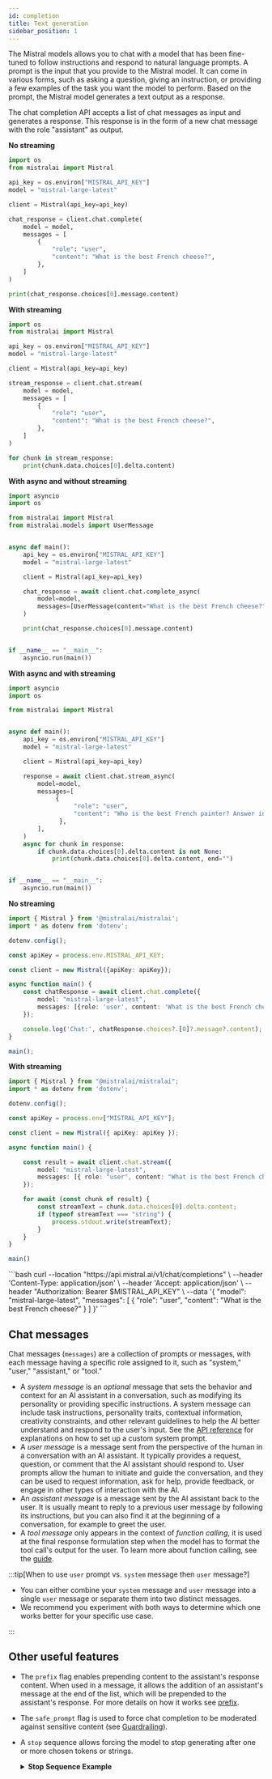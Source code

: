```yaml
---
id: completion
title: Text generation
sidebar_position: 1
---
```



The Mistral models allows you to chat with a model that has been fine-tuned to follow 
instructions and respond to natural language prompts. 
A prompt is the input that you provide to the Mistral model. 
It can come in various forms, such as asking a question, giving an instruction, 
or providing a few examples of the task you want the model to perform. 
Based on the prompt, the Mistral model generates a text output as a response.

The chat completion API accepts a list of chat messages as input and 
generates a response. This response is in the form of a new chat message with
the role "assistant" as output. 

<Tabs groupId="code">
  <TabItem value="python" label="python" default>

**No streaming**
```python
import os
from mistralai import Mistral

api_key = os.environ["MISTRAL_API_KEY"]
model = "mistral-large-latest"

client = Mistral(api_key=api_key)

chat_response = client.chat.complete(
    model = model,
    messages = [
        {
            "role": "user",
            "content": "What is the best French cheese?",
        },
    ]
)

print(chat_response.choices[0].message.content)
```

**With streaming**
```python
import os
from mistralai import Mistral

api_key = os.environ["MISTRAL_API_KEY"]
model = "mistral-large-latest"

client = Mistral(api_key=api_key)

stream_response = client.chat.stream(
    model = model,
    messages = [
        {
            "role": "user",
            "content": "What is the best French cheese?",
        },
    ]
)

for chunk in stream_response:
    print(chunk.data.choices[0].delta.content)
```

**With async and without streaming**
```python
import asyncio
import os

from mistralai import Mistral
from mistralai.models import UserMessage


async def main():
    api_key = os.environ["MISTRAL_API_KEY"]
    model = "mistral-large-latest"

    client = Mistral(api_key=api_key)

    chat_response = await client.chat.complete_async(
        model=model,
        messages=[UserMessage(content="What is the best French cheese?")],
    )

    print(chat_response.choices[0].message.content)


if __name__ == "__main__":
    asyncio.run(main())
```

**With async and with streaming**
```python
import asyncio
import os

from mistralai import Mistral


async def main():
    api_key = os.environ["MISTRAL_API_KEY"]
    model = "mistral-large-latest"

    client = Mistral(api_key=api_key)

    response = await client.chat.stream_async(
        model=model,
        messages=[
             {
                  "role": "user",
                  "content": "Who is the best French painter? Answer in JSON.",
              },
        ],
    )
    async for chunk in response:
        if chunk.data.choices[0].delta.content is not None:
            print(chunk.data.choices[0].delta.content, end="")


if __name__ == "__main__":
    asyncio.run(main())
```

  </TabItem>
  <TabItem value="typescript" label="typescript">

**No streaming**
```typescript
import { Mistral } from '@mistralai/mistralai';
import * as dotenv from 'dotenv';

dotenv.config();

const apiKey = process.env.MISTRAL_API_KEY;

const client = new Mistral({apiKey: apiKey});

async function main() {
    const chatResponse = await client.chat.complete({
        model: "mistral-large-latest",
        messages: [{role: 'user', content: 'What is the best French cheese?'}]
    });

    console.log('Chat:', chatResponse.choices?.[0]?.message?.content);
}

main();
```

**With streaming**
```typescript
import { Mistral } from "@mistralai/mistralai";
import * as dotenv from 'dotenv';

dotenv.config();

const apiKey = process.env["MISTRAL_API_KEY"];

const client = new Mistral({ apiKey: apiKey });

async function main() {

    const result = await client.chat.stream({
        model: "mistral-large-latest",
        messages: [{ role: "user", content: "What is the best French cheese?" }],
    });

    for await (const chunk of result) {
        const streamText = chunk.data.choices[0].delta.content;
        if (typeof streamText === "string") {
            process.stdout.write(streamText);
        }
    }
}

main()
```

  </TabItem>
  <TabItem value="curl" label="curl">
```bash
curl --location "https://api.mistral.ai/v1/chat/completions" \
     --header 'Content-Type: application/json' \
     --header 'Accept: application/json' \
     --header "Authorization: Bearer $MISTRAL_API_KEY" \
     --data '{
    "model": "mistral-large-latest",
    "messages": [
     {
        "role": "user",
        "content": "What is the best French cheese?"
      }
    ]
  }'
```
  </TabItem>
</Tabs>

## Chat messages

Chat messages (`messages`) are a collection of prompts or messages, with each message having a specific role assigned to it, such as "system," "user," "assistant," or "tool." 

- A _system message_ is an *optional* message that sets the behavior and context for an AI assistant in a 
  conversation, such as modifying its personality or providing specific instructions. A system message can 
  include task instructions, personality traits, contextual information, creativity constraints, and other 
  relevant guidelines to help the AI better understand and respond to the user's input. See the 
  [API reference](../../api) for explanations on how to set up a custom system prompt.
- A _user message_ is a message sent from the perspective of the human in a conversation with an AI assistant. 
  It typically provides a request, question, or comment that the AI assistant should respond to. User prompts 
  allow the human to initiate and guide the conversation, and they can be used to request information, ask for 
  help, provide feedback, or engage in other types of interaction with the AI.
- An _assistant message_ is a message sent by the AI assistant back to the user. It is usually meant to reply to a 
  previous user message by following its instructions, but you can also find it at the beginning of a conversation,
  for example to greet the user.
- A _tool message_ only appears in the context of _function calling_, it is used at the final response formulation
  step when the model has to format the tool call's output for the user. To learn more about function calling, see
  the [guide](../function_calling).


:::tip[When to use `user` prompt vs. `system` message then `user` message?]

- You can either combine your `system` message and `user` message into a single `user` message or separate them into two distinct messages. 
- We recommend you experiment with both ways to determine which one works better for your specific use case. 

:::

## Other useful features

- The `prefix` flag enables prepending content to the assistant's response content. When used in a message, it allows the addition of an assistant's message at the end of the list, which will be prepended to the assistant's response. For more details on how it works see [prefix](/guides/prefix).
- The `safe_prompt` flag is used to force chat completion to be moderated against sensitive content (see [Guardrailing](../guardrailing)).
- A `stop` sequence allows forcing the model to stop generating after one or more chosen tokens or strings.
    <details>
    <summary><b>Stop Sequence Example</b></summary>

    ```bash
    curl --location "https://api.mistral.ai/v1/chat/completions" \
        --header 'Content-Type: application/json' \
        --header 'Accept: application/json' \
        --header "Authorization: Bearer $MISTRAL_API_KEY" \
        --data '{
        "model": "mistral-large-latest",
        "messages": [
        {
            "role": "user",
            "content": "What is the capital of France?"
          }
        ],
        "stop": ["Paris"]
      }'
    ```
    </details>
